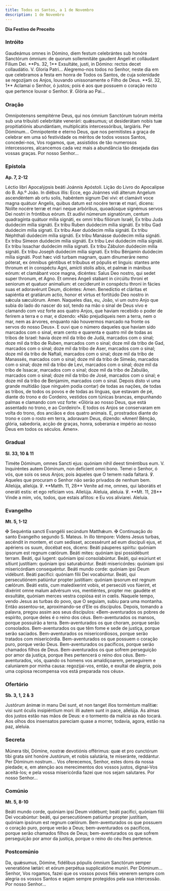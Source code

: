 ```yaml
---
title: Todos os Santos, a 1 de Novembro
description: 1 de Novembro
---
```


**Dia Festivo de Preceito**

### Intróito

<div class="side-by-side not-content">
  <span>
    Gaudeámus omnes in Dómino, diem festum celebrántes sub honóre Sanctórum ómnium: de quorum
    sollemnitáte gaudent Angeli et colláudant Fílium Dei. **Ps. 32, 1** Exsultáte, justi, in Dómino:
    rectos decet collaudátio. V. Gloria Patri...
  </span>
  <span>
    Alegremo-nos todos no Senhor, neste dia em que celebramos a festa em honra de Todos os Santos,
    de cuja solenidade se regozijam os Anjos, louvando unissonamente o Filho de Deus. **Sl. 32, 1**
    Aclamai o Senhor, ó justos; pois é aos que possuem o coração recto que pertence louvar o Senhor.
    ℣. Glória ao Pai...
  </span>
</div>

### Oração

<div class="side-by-side not-content">
  <span>
    Omnípotensns sempitérne Deus, qui nos ómnium Sanctórum tuórum mérita sub una tribuísti
    celebritáte venerári: quǽsumus; ut desiderátam nobis tuæ propitiatiónis abundántiam,
    multiplicátis intercessóribus, largiáris. Per Dóminum...
  </span>
  <span>
    Omnipotente e eterno Deus, que nos permitistes a graça de celebrar em uma só festividade os
    méritos de todos vossos Santos, concedei-nos, Vos rogamos, que, assistidos de tão numerosos
    intercessores, alcancemos cada vez mais a abundância tão desejada das vossas graças. Por nosso
    Senhor...
  </span>
</div>

### Epístola

**Ap. 7, 2-12**

<div class="side-by-side not-content">
  <span>Léctio libri Apocalýpsis beáti Joánnis Apóstoli.</span>
  <span>Lição do Livro do Apocalipse do B. Ap.º João.</span>
  <span>
    In diébus illis: Ecce, ego Joánnes vidi álterum Angelum ascendéntem ab ortu solis, habéntem
    signum Dei vivi: et clamávit voce magna quátuor Angelis, quibus datum est nocére terræ et mari,
    dicens: Nolíte nocére terræ et mari neque arbóribus, quoadúsque signémus servos Dei nostri in
    fróntibus eórum. Et audívi númerum signatórum, centum quadragínta quátuor mília signáti, ex omni
    tribu filiórum Israël, Ex tribu Juda duódecim mília signáti. Ex tribu Ruben duódecim mília
    signáti. Ex tribu Gad duódecim mília signati. Ex tribu Aser duódecim mília signáti. Ex tribu
    Néphthali duódecim mília signáti. Ex tribu Manásse duódecim mília signáti. Ex tribu Símeon
    duódecim mília signáti. Ex tribu Levi duódecim mília signáti. Ex tribu Issachar duódecim mília
    signati. Ex tribu Zábulon duódecim mília signáti. Ex tribu Joseph duódecim mília signati. Ex
    tribu Bénjamin duódecim mília signáti. Post hæc vidi turbam magnam, quam dinumeráre nemo
    póterat, ex ómnibus géntibus et tríbubus et pópulis et linguis: stantes ante thronum et in
    conspéctu Agni, amícti stolis albis, et palmæ in mánibus eórum: et clamábant voce magna,
    dicéntes: Salus Deo nostro, qui sedet super thronum, et Agno. Et omnes Angeli stabant in
    circúitu throni et seniorum et quatuor animalium: et ceciderunt in conspéctu throni in fácies
    suas et adoravérunt Deum, dicéntes: Amen. Benedíctio et cláritas et sapiéntia et gratiárum
    actio, honor et virtus et fortitúdo Deo nostro in sǽcula sæculórum. Amen.
  </span>
  <span>
    Naqueles dias, eu, João, vi um outro Anjo que subia do lado do nascer do sol, tendo na mão o
    sinal de Deus vivo e clamando com voz forte aos quatro Anjos, que haviam recebido o poder de
    ferirem a terra e o mar, e dizendo: «Não prejudiqueis nem a terra, nem o mar, nem as árvores,
    enquanto não houvermos marcado na fronte os servos do nosso Deus». E ouvi que o número daqueles
    que haviam sido marcados com o sinal, eram cento e quarenta e quatro mil de todas as tribos de
    Israel: havia doze mil da tribo de Judá, marcados com o sinal; doze mil da tribo de Ruben,
    marcados com o sinal; doze mil da tribo de Gad, marcados com o sinal; doze mil da tribo de Aser,
    marcados com o sinal; doze mil da tribo de Naftali, marcados com o sinal; doze mil da tribo de
    Manassés, marcados com o sinal; doze mil da tribo de Simeão, marcados com o sinal; doze mil da
    tribo de Levi, marcados com o sinal; doze mil da tribo de Issacar, marcados com o sinal; doze
    mil da tribo de Zabulão, marcados com o sinal; doze mil da tribo de José, marcados com o sinal;
    e doze mil da tribo de Benjamim, marcados com o sinal. Depois disto vi uma grande multidão (que
    ninguém podia contar) de todas as nações, de todas as tribos, de todos os povos e de todas as
    línguas, que estavam de pé, diante do trono e do Cordeiro, vestidos com túnicas brancas,
    empunhando palmas e clamando com voz forte: «Glória ao nosso Deus, que está assentado no trono,
    e ao Cordeiro!». E todos os Anjos se conservaram em volta do trono, dos anciãos e dos quatro
    animais. E, prostrados diante do trono e com o rosto em terra, adoravam Deus, dizendo: «Amen!
    Bênção, glória, sabedoria, acção de graças, honra, soberania e império ao nosso Deus em todos os
    séculos. Amen».
  </span>
</div>

### Gradual

**Sl. 33, 10 & 11**

<div class="side-by-side not-content">
  <span>
    Timéte Dóminum, omnes Sancti ejus: quóniam nihil deest timéntibus eum. V. Inquiréntes autem
    Dóminum, non defícient omni bono.
  </span>
  <span>
    Temei o Senhor, ó vós, que sois os seus Anjos; pois àqueles que O temem nada faltará. ℣. Aqueles
    que procuram o Senhor não serão privados de nenhum bem.
  </span>
  <span>
    Allelúja, allelúja. ℣. **Matth. 11, 28** Veníte ad me, omnes, qui laborátis et oneráti estis: et
    ego refíciam vos. Allelúja.
  </span>
  <span>
    Aleluia, aleluia. ℣. **Mt. 11, 28** Vinde a mim, vós, todos, que estais aflitos: e Eu vos
    aliviarei. Aleluia.
  </span>
</div>

### Evangelho

**Mt. 5, 1-12**

<div class="side-by-side not-content">
  <span>
    <span class="text-red-500">✠</span> Sequéntia sancti Evangélii secúndum Matthǽum.
  </span>
  <span>
    <span class="text-red-500">✠</span> Continuação do santo Evangelho segundo S. Mateus.
  </span>
  <span>
    In illo témpore: Videns Jesus turbas, ascéndit in montem, et cum sedísset, accessérunt ad eum
    discípuli ejus, et apériens os suum, docébat eos, dicens: Beáti páuperes spíritu: quóniam
    ipsorum est regnum cœlórum. Beáti mites: quóniam ipsi possidébunt terram. Beáti, qui lugent:
    quóniam ipsi consolabúntur. Beáti, qui esúriunt et sítiunt justítiam: quóniam ipsi saturabúntur.
    Beáti misericórdes: quóniam ipsi misericórdiam consequéntur. Beáti mundo corde: quóniam ipsi
    Deum vidébunt. Beáti pacífici: quóniam fílii Dei vocabúntur. Beáti, qui persecutiónem patiúntur
    propter justítiam: quóniam ipsorum est regnum cælórum. Beáti estis, cum maledíxerint vobis, et
    persecúti vos fúerint, et dixérint omne malum advérsum vos, mentiéntes, propter me: gaudéte et
    exsultáte, quóniam merces vestra copiósa est in cœlis.
  </span>
  <span>
    Naquele tempo, vendo Jesus as turbas do povo, que O seguiam, subiu para uma montanha. Então
    assentou-se, aproximando-se d’Ele os discípulos. Depois, tomando a palavra, pregou assim aos
    seus discípulos: «Bem-aventurados os pobres de espírito, porque deles é o reino dos céus.
    Bem-aventurados os mansos, porque possuirão a terra. Bem-aventurados os que choram, porque serão
    consolados. Bem-aventurados os que têm fome e sede de justiça, porque serão saciados.
    Bem-aventurados os misericordiosos, porque serão tratados com misericórdia. Bem-aventurados os
    que possuem o coração puro, porque verão Deus. Bem-aventurados os pacíficos, porque serão
    chamados filhos de Deus. Bem-aventurados os que sofrem perseguição por amor da justiça, porque
    lhes pertencerá o reino dos céus. Bem-aventurados, vós, quando os homens vos amaldiçoarem,
    perseguirem e caluniarem por minha causa: regozijai-vos, então, e exultai de alegria, pois uma
    copiosa recompensa vos está preparada nos céus».
  </span>
</div>

### Ofertório

**Sb. 3, 1, 2 & 3**

<div class="side-by-side not-content">
  <span>
    Justórum ánimæ in manu Dei sunt, et non tanget illos torméntum malítiæ: visi sunt óculis
    insipiéntium mori: illi autem sunt in pace, allelúja.
  </span>
  <span>
    As almas dos justos estão nas mãos de Deus: e o tormento da malícia as não tocará. Aos olhos dos
    insensatos pareciam quase a morrer, todavia, agora, estão na paz, aleluia.
  </span>
</div>

### Secreta

<div class="side-by-side not-content">
  <span>
    Múnera tibi, Dómine, nostræ devotiónis offérimus: quæ et pro cunctórum tibi grata sint honóre
    Justórum, et nobis salutária, te miseránte, reddántur. Per Dóminum nostrum...
  </span>
  <span>
    Vos oferecemos, Senhor, estes dons da nossa piedade; e, em atenção aos merecimentos dos vossos
    justos, dignai-Vos aceitá-los; e pela vossa misericórdia fazei que nos sejam salutares. Por
    nosso Senhor...
  </span>
</div>

### Comúnio

**Mt. 5, 8-10**

<div class="side-by-side not-content">
  <span>
    Beáti mundo corde, quóniam ipsi Deum vidébunt; beáti pacífici, quóniam filii Dei vocabúntur:
    beáti, qui persecutiónem patiúntur propter justítiam, quóniam ipsórum est regnum cœlórum.
  </span>
  <span>
    Bem-aventurados os que possuem o coração puro, porque verão a Deus; bem-aventurados os
    pacíficos, porque serão chamados filhos de Deus; bem-aventurados os que sofrem perseguição por
    amor da justiça, porque o reino do céu lhes pertence.
  </span>
</div>

### Postcomúnio

<div class="side-by-side not-content">
  <span>
    Da, quǽsumus, Dómine, fidélibus pópulis ómnium Sanctórum semper veneratióne lætári: et eórum
    perpétua supplicatióne muníri. Per Dóminum...
  </span>
  <span>
    Senhor, Vos rogamos, fazei que os vossos povos fiéis venerem sempre com alegria os vossos Santos
    e sejam sempre protegidos pela sua intercessão. Por nosso Senhor...
  </span>
</div>
